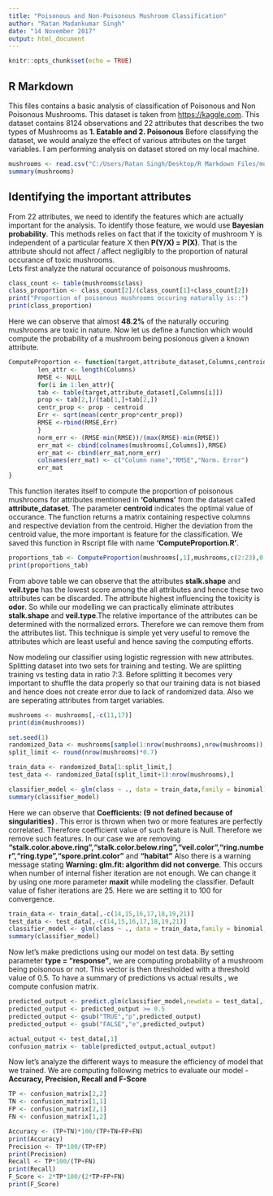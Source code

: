 ---
title: "Poisonous and Non-Poisonous Mushroom Classification"
author: "Ratan Madankumar Singh"
date: "14 November 2017"
output: html_document
---

```{r setup, include=FALSE}
knitr::opts_chunk$set(echo = TRUE)
```

## R Markdown

This files contains a basic analysis of classification of Poisonous and Non Poisonous Mushrooms. This dataset is taken from <https://kaggle.com>. This dataset contains 8124 observations and 22 attributes that describes the two types of Mushrooms as **1. Eatable and 2. Poisonous**
Before classifying the dataset, we would analyze the effect of various attributes on the target variables. I am performing analysis on dataset stored on my local machine.


```{r mushrooms}
mushrooms <- read.csv("C:/Users/Ratan Singh/Desktop/R Markdown Files/mushrooms.csv",header = TRUE)
summary(mushrooms)
```

## Identifying the important attributes

From 22 attributes, we need to identify the features which are actually important for the analysis. To identify those feature, we would use **Bayesian probability**. This methods relies on fact that if the toxicity of mushroom Y is independent of a particular feature X then **P(Y/X) = P(X)**. That is the attribute should not affect / affect negligibly to the proportion of natural occurance of toxic mushrooms.   
Lets first analyze the natural occurance of poisonous mushrooms.

```{r toxic mushroom proportion}
class_count <- table(mushrooms$class)
class_proportion <- class_count[2]/(class_count[1]+class_count[2])
print("Proportion of poisonous mushrooms occuring naturally is::")
print(class_proportion)
```

Here we can observe that almost **48.2%** of the naturally occuring mushrooms are toxic in nature. Now let us define a function which would compute the probability of a mushroom being posionous given a known attribute. 


```{r proportion function}
ComputeProportion <- function(target,attribute_dataset,Columns,centroid){
        len_attr <- length(Columns)
        RMSE <- NULL
        for(i in 1:len_attr){
        tab <- table(target,attribute_dataset[,Columns[i]])
        prop <- tab[2,]/(tab[1,]+tab[2,])
        centr_prop <- prop - centroid
        Err <- sqrt(mean(centr_prop*centr_prop))
        RMSE <-rbind(RMSE,Err)
        }
        norm_err <- (RMSE-min(RMSE))/(max(RMSE)-min(RMSE))
        err_mat <- cbind(colnames(mushrooms[,Columns]),RMSE)
        err_mat <- cbind(err_mat,norm_err)
        colnames(err_mat) <- c("Column name","RMSE","Norm. Error")
        err_mat
}
```
This function iterates itself to compute the proportion of poisonous mushrooms for attributes mentioned in **'Columns'** from the dataset called **attribute_dataset**. The parameter **centroid** indicates the optimal value of occurance. The function returns a matrix containing respective columns and respective deviation from the centroid. Higher the deviation from the centroid value, the more important is feature for the classification. We saved this function in Rscript file with name **'ComputeProportion.R'**.


```{r proportion generation}

proportions_tab <- ComputeProportion(mushrooms[,1],mushrooms,c(2:23),0.482)
print(proportions_tab)
```

From above table we can observe that the attributes **stalk.shape** and **veil.type** has the lowest score among the all attributes and hence these two attributes can be discarded. The attribute highest influencing the toxicity is **odor**. So while our modelling we can practically eliminate attributes **stalk.shape** and **veil.type**.The relative importance of the attributes can be determined with the normalized errors. Therefore we can remove them from the attributes list. This technique is simple yet very useful to remove the attributes which are least useful and hence saving the computing efforts.

Now modeling our classifier using logistic regression with new attributes. Splitting dataset into two sets for training and testing. We are splitting training vs testing data in ratio 7:3. Before splitting it becomes very important to shuffle the data properly so that our training data is not biased and hence does not create error due to lack of randomized data. Also we are seperating attributes from target variables.


```{r data splitting, echo=TRUE}
mushrooms <- mushrooms[,-c(11,17)]
print(dim(mushrooms))

set.seed(1)
randomized_Data <- mushrooms[sample(1:nrow(mushrooms),nrow(mushrooms)),]
split_limit <- round(nrow(mushrooms)*0.7)

train_data <- randomized_Data[1:split_limit,]
test_data <- randomized_Data[(split_limit+1):nrow(mushrooms),]

classifier_model <- glm(class ~ ., data = train_data,family = binomial)
summary(classifier_model)

```
Here we can observe that **Coefficients: (9 not defined because of singularities) **. This error is thrown when two or more features are perfectly correlated. Therefore coefficient value of such feature is Null. Therefore we remove such features. In our case we are removing **"stalk.color.above.ring","stalk.color.below.ring","veil.color","ring.number","ring.type","spore.print.color"** and **"habitat"**
Also there is a warning message stating **Warning: glm.fit: algorithm did not converge**. This occurs when number of internal fisher iteration are not enough. We can change it by using one more parameter  **maxit** while modeling the classifier. Default value of fisher iterations are 25. Here we are setting it to 100 for convergence.

```{r using glm with maxit, echo=TRUE}
train_data <- train_data[,-c(14,15,16,17,18,19,21)]
test_data <- test_data[,-c(14,15,16,17,18,19,21)]
classifier_model <- glm(class ~ ., data = train_data,family = binomial,maxit = 100)
summary(classifier_model)
```
Now let's make predictions using our model on test data. By setting parameter **type = "response"**, we are computing probability of a mushroom being poisonous or not. This vector is then thresholded with a threshold value of 0.5. To have a summary of predictions vs actual results , we compute confusion matrix. 

```{r prediction}
predicted_output <- predict.glm(classifier_model,newdata = test_data[,-1],type = "response")
predicted_output <- predicted_output >= 0.5
predicted_output <- gsub("TRUE","p",predicted_output)
predicted_output <- gsub("FALSE","e",predicted_output)

actual_output <- test_data[,1]
confusion_matrix <- table(predicted_output,actual_output)
```
Now let's analyze the different ways to measure the efficiency of model that we trained. We are computing following metrics to evaluate our model - **Accuracy, Precision, Recall and F-Score**

```{r Accuracy}
TP <- confusion_matrix[2,2]
TN <- confusion_matrix[1,1]
FP <- confusion_matrix[2,1]
FN <- confusion_matrix[1,2]

Accuracy <- (TP+TN)*100/(TP+TN+FP+FN)
print(Accuracy)
Precision <- TP*100/(TP+FP)
print(Precision)
Recall <- TP*100/(TP+FN)
print(Recall)
F_Score <- 2*TP*100/(2*TP+FP+FN)
print(F_Score)
```